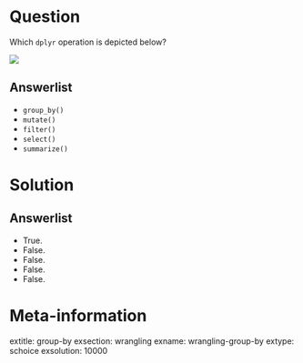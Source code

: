 Question
========

Which `dplyr` operation is depicted below? 

![](https://rstudio-education.github.io/tidyverse-cookbook/images/dplyr-groups.png)

Answerlist
----------
* `group_by()`
* `mutate()`
* `filter()`
* `select()`
* `summarize()`

Solution
========

Answerlist
----------
* True.
* False.
* False.
* False.
* False.

Meta-information
================
extitle: group-by
exsection: wrangling
exname: wrangling-group-by
extype: schoice
exsolution: 10000

